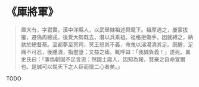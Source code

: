 # 《厙將軍》

> 厙大有，字君實，漢中洋縣人，以武舉隸祖述舜麾下。祖厚遇之，屢蒙拔擢，遷偽周總戎。後覺大勢既去，潛以兵乘祖。祖格拒傷手，因就縛之，納款於總督蔡。至都夢至冥司，冥王怒其不義，命鬼以沸湯澆其足。既醒，足痛不可忍，後腫潰，指盡墮；又益之瘧。輒呼曰：「我誠負義！」遂死。異史氏曰：「事偽朝固不足言忠；然國士庸人，因知為報，賢豪之自命宜爾也。是誠可以惕天下之人臣而懷二心者矣。」

TODO

